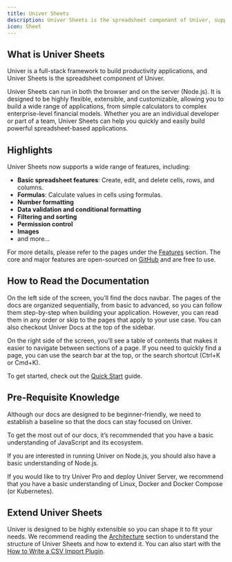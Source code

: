 ```yaml
---
title: Univer Sheets
description: Univer Sheets is the spreadsheet component of Univer, supporting both browser and Node.js, with flexible, extensible, and customizable features.
icon: Sheet
---
```


## What is Univer Sheets

Univer is a full-stack framework to build productivity applications, and Univer Sheets is the spreadsheet component of Univer.

Univer Sheets can run in both the browser and on the server (Node.js). It is designed to be highly flexible, extensible, and customizable, allowing you to build a wide range of applications, from simple calculators to complex enterprise-level financial models. Whether you are an individual developer or part of a team, Univer Sheets can help you quickly and easily build powerful spreadsheet-based applications.

## Highlights

Univer Sheets now supports a wide range of features, including:

- **Basic spreadsheet features**: Create, edit, and delete cells, rows, and columns.
- **Formulas**: Calculate values in cells using formulas.
- **Number formatting**
- **Data validation and conditional formatting**
- **Filtering and sorting**
- **Permission control**
- **Images**
- and more...

For more details, please refer to the pages under the [Features](/guides/sheets/features/core) section. The core and major features are open-sourced on [GitHub](https://github.com/dream-num/univer) and are free to use.

## How to Read the Documentation

On the left side of the screen, you’ll find the docs navbar. The pages of the docs are organized sequentially, from basic to advanced, so you can follow them step-by-step when building your application. However, you can read them in any order or skip to the pages that apply to your use case. You can also checkout Univer Docs at the top of the sidebar.

On the right side of the screen, you’ll see a table of contents that makes it easier to navigate between sections of a page. If you need to quickly find a page, you can use the search bar at the top, or the search shortcut (Ctrl+K or Cmd+K).

To get started, check out the [Quick Start](/guides/sheets/getting-started/quickstart) guide.

## Pre-Requisite Knowledge

Although our docs are designed to be beginner-friendly, we need to establish a baseline so that the docs can stay focused on Univer.

To get the most out of our docs, it’s recommended that you have a basic understanding of JavaScript and its ecosystem.

If you are interested in running Univer on Node.js, you should also have a basic understanding of Node.js.

If you would like to try Univer Pro and deploy Univer Server, we recommend that you have a basic understanding of Linux, Docker and Docker Compose (or Kubernetes).

## Extend Univer Sheets

Univer is designed to be highly extensible so you can shape it to fit your needs. We recommend reading the [Architecture](/guides/recipes/architecture/univer) section to understand the structure of Univer Sheets and how to extend it. You can also start with the [How to Write a CSV Import Plugin](/guides/recipes/practices/csv-import-plugin).

<Cards>
  <Card
    title="Quickstart"
    href="/en-US/guides/sheets/getting-started/quickstart"
  />

  <Card
    title="Run on Node.js"
    href="/en-US/guides/sheets/getting-started/integrations/node"
  />

  <Card
    title="Upgrade to Pro"
    href="/en-US/guides/sheets/getting-started/pro"
  />

  <Card
    title="Features"
    href="/en-US/guides/sheets/features/core"
  />
</Cards>

